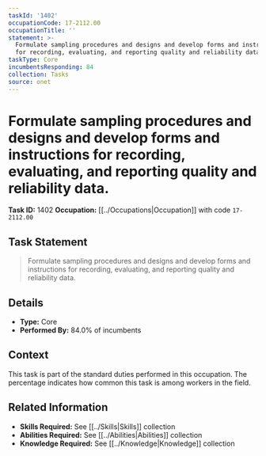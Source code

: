```yaml
---
taskId: '1402'
occupationCode: 17-2112.00
occupationTitle: ''
statement: >-
  Formulate sampling procedures and designs and develop forms and instructions
  for recording, evaluating, and reporting quality and reliability data.
taskType: Core
incumbentsResponding: 84
collection: Tasks
source: onet
---
```

# Formulate sampling procedures and designs and develop forms and instructions for recording, evaluating, and reporting quality and reliability data.

**Task ID:** 1402
**Occupation:** [[../Occupations|Occupation]] with code `17-2112.00`

## Task Statement

> Formulate sampling procedures and designs and develop forms and instructions for recording, evaluating, and reporting quality and reliability data.

## Details

- **Type:** Core
- **Performed By:** 84.0% of incumbents

## Context

This task is part of the standard duties performed in this occupation. The percentage indicates how common this task is among workers in the field.

## Related Information

- **Skills Required:** See [[../Skills|Skills]] collection
- **Abilities Required:** See [[../Abilities|Abilities]] collection
- **Knowledge Required:** See [[../Knowledge|Knowledge]] collection
